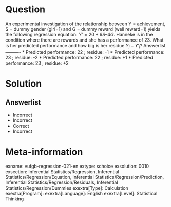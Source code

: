 Question
========

An experimental investigation of the relationship between Y = achievement, S = dummy gender (girl=1) and G = dummy reward (well reward=1) yields the following regression equation: ${Y}’ = 20+6S–4G$. Hanneke is in the condition where there are rewards and she has a performance of 23. What is her predicted performance and how big is her residue $Y_{i}-{Y}'_{i}$? 
Answerlist
----------
* Predicted performance: 22 ; residue: -1
* Predicted performance: 23 ; residue: -2
* Predicted performance: 22 ; residue: +1
* Predicted performance: 23 ; residue: +2

Solution
========

Answerlist
----------
* Incorrect
* Incorrect
* Correct
* Incorrect

Meta-information
================
exname: vufgb-regression-021-en
extype: schoice
exsolution: 0010
exsection: Inferential Statistics/Regression, Inferential Statistics/Regression/Equation, Inferential Statistics/Regression/Prediction, Inferential Statistics/Regression/Residuals, Inferential Statistics/Regression/Dummies
exextra[Type]: Calculation
exextra[Program]: 
exextra[Language]: English
exextra[Level]: Statistical Thinking
